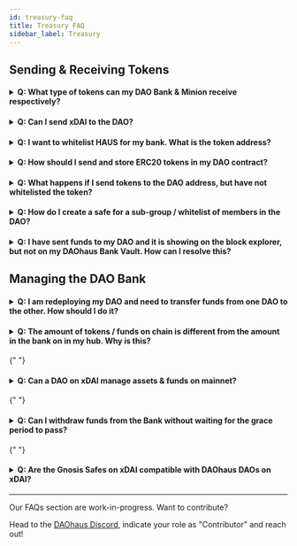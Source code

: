 ```yaml
---
id: treasury-faq
title: Treasury FAQ
sidebar_label: Treasury
---
```


## Sending & Receiving Tokens

<h4><details>
  <summary>Q: What type of tokens can my DAO Bank & Minion receive respectively?</summary>
  
<p>&nbsp;</p>
  
A: Your DAO's Bank can receive ERC-20 tokens, where minions can accept both ERC-20s, Native tokens (e.g. ETH, MATIC, xDAI respectively) and ERC-721 NFTs.
  
  </details></h4>
  
  <h4><details>
  <summary>Q: Can I send xDAI to the DAO?</summary>
  
<p>&nbsp;</p>
  
A: The DAO cannot accept xDAI and it should normally revert the transaction when you are sending it. 
Please do not send xDAI to your DAO.

You should either wrap your xDAI on wrapeth.com or enable the Wrap N Zap boost for your DAO.

  </details></h4>
  
   <h4><details>
  <summary>Q: I want to whitelist HAUS for my bank. What is the token address?</summary>
  
<p>&nbsp;</p>
  
A: 0xb0C5f3100A4d9d9532a4CfD68c55F1AE8da987Eb
  
  </details></h4>
  
<h4><details>
  <summary>Q: How should I send and store ERC20 tokens in my DAO contract?</summary>
  
<p>&nbsp;</p>
  
A: If the token is already whitelisted, you can send the tokens to the DAO address, or submit a Funding Proposal with Tribute. 
  
  </details></h4>
  
  <h4><details>
  <summary>Q: What happens if I send tokens to the DAO address, but have not whitelisted the token?</summary>

<p>&nbsp;</p>
  
A: The token will be owned by the contract, but not show up on your treasury.
  
  </details></h4>

<h4>
  <details>
  <summary>Q: How do I create a safe for a sub-group / whitelist of members in the DAO?</summary>

<p>&nbsp;</p>
  
A: You can create a Gnosis safe with the whitelisted members as the owners of the safe.
  
  </details>
</h4> 
 
<h4>
  <details>
  <summary>Q: I have sent funds to my DAO and it is showing on the block explorer, but not on my DAOhaus Bank Vault. How can I resolve this? </summary>

<p>&nbsp;</p>
  
A: You can go to the Bank page and click 'Sync'. Your Bank balances will be updated prompty.
  
  </details>
</h4>

## Managing the DAO Bank

 <h4><details>
  <summary>Q: I am redeploying my DAO and need to transfer funds from one DAO to the other. How should I do it?</summary>
  
<p>&nbsp;</p>
  
A: Do not send the funds directly to the DAO address.

The first approach is to claim the balances from the old DAO and provide tribute in the new DAO to deposit the funds.

The second approach is to transfer funds to a Minion and use the Minion to send the funds.

Do not send funds to your new DAO address via a funding proposal as the contract is merely updating the internal balances, which members or minions should ideally withdraw later on. Your funds will be lost.

  </details></h4>
  
   <h4><details>
  <summary>Q: The amount of tokens / funds on chain is different from the amount in the bank on in my hub. Why is this?</summary>
  
<p>&nbsp;</p>
  
A: As the contract holds different internal balances and proposal escrows, the amounts on the Bank UI and Explorer may be different. For example, the Explorer amount includes new members' tributes that are still being processed, or funds payable to Members that are unclaimed. In these scenarios, the amount on the Explorer will exceed the amount on the Bank UI. 
  
  </details></h4>

{" "}
<h4>
  <details>
    <summary>Q: Can a DAO on xDAI manage assets & funds on mainnet?</summary>
    <p>&nbsp;</p>
    A: Currently, no. However, there is a Gnosis Safe boost coming up that will
    enable a DAO on xDAI to control a safe on mainnet.
  </details>
</h4>

{" "}
<h4>
  <details>
    <summary>
      Q: Can I withdraw funds from the Bank without waiting for the grace period
      to pass?
    </summary>
    <p>&nbsp;</p>
    A: No, funds can only be withdrawn after the grace period has passed.
  </details>
</h4>

{" "}
<h4>
  <details>
    <summary>
      Q: Are the Gnosis Safes on xDAI compatible with DAOhaus DAOs on xDAI?
    </summary>
    <p>&nbsp;</p>
    A: Yes, they are compatible.
  </details>
</h4>

---

Our FAQs section are work-in-progress. Want to contribute?

Head to the [DAOhaus Discord](https://discord.gg/bUd7HqMx), indicate your role as "Contributor" and reach out!
